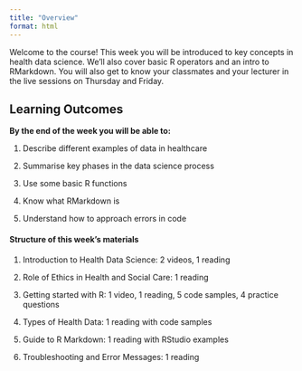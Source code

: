 ```yaml
---
title: "Overview"
format: html
---
```


Welcome to the course! This week you will be introduced to key concepts in health data science. We’ll also cover basic R operators and an intro to RMarkdown. You will also get to know your classmates and your lecturer in the live sessions on Thursday and Friday.

## Learning Outcomes

**By the end of the week you will be able to:**

1.  Describe different examples of data in healthcare

2.  Summarise key phases in the data science process

3.  Use some basic R functions

4.  Know what RMarkdown is

5.  Understand how to approach errors in code

#### **Structure of this week's materials**

1.  Introduction to Health Data Science: 2 videos, 1 reading

2.  Role of Ethics in Health and Social Care: 1 reading 

3.  Getting started with R: 1 video, 1 reading, 5 code samples, 4 practice questions

4.  Types of Health Data: 1 reading with code samples

5.  Guide to R Markdown: 1 reading with RStudio examples

6.  Troubleshooting and Error Messages: 1 reading